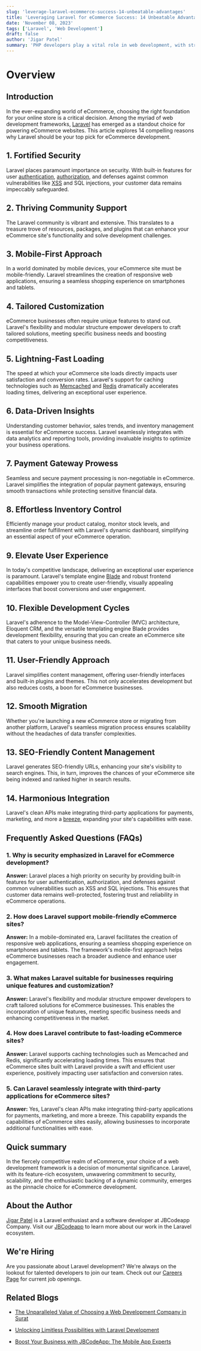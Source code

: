 ```yaml
---
slug: 'leverage-laravel-ecommerce-success-14-unbeatable-advantages'
title: 'Leveraging Laravel for eCommerce Success: 14 Unbeatable Advantages'
date: 'November 08, 2023'
tags: ['Laravel', 'Web Development']
draft: false
author: 'Jigar Patel'
summary: 'PHP developers play a vital role in web development, with strong demand driven by their proficiency in PHP and related technologies, offering promising career prospects and competitive salaries.'
---
```


# Overview

<TOCInline
  toc={props.toc}
  exclude="Overview"
  toHeading={2}
  defaultimage="leverage-laravel-ecommerce-success-14-unbeatable-advantages"
/>

## Introduction

In the ever-expanding world of eCommerce, choosing the right foundation for your online store is a critical decision. Among the myriad of web development frameworks, [Laravel](https://laravel.com/) has emerged as a standout choice for powering eCommerce websites. This article explores 14 compelling reasons why Laravel should be your top pick for eCommerce development.

## 1. Fortified Security

Laravel places paramount importance on security. With built-in features for user [authentication](https://laravel.com/docs/10.x/authentication), [authorization](https://laravel.com/docs/10.x/authorization), and defenses against common vulnerabilities like [XSS](https://owasp.org/www-community/attacks/xss/) and SQL injections, your customer data remains impeccably safeguarded.

## 2. Thriving Community Support

The Laravel community is vibrant and extensive. This translates to a treasure trove of resources, packages, and plugins that can enhance your eCommerce site's functionality and solve development challenges.

## 3. Mobile-First Approach

In a world dominated by mobile devices, your eCommerce site must be mobile-friendly. Laravel streamlines the creation of responsive web applications, ensuring a seamless shopping experience on smartphones and tablets.

## 4. Tailored Customization

eCommerce businesses often require unique features to stand out. Laravel's flexibility and modular structure empower developers to craft tailored solutions, meeting specific business needs and boosting competitiveness.

## 5. Lightning-Fast Loading

The speed at which your eCommerce site loads directly impacts user satisfaction and conversion rates. Laravel's support for caching technologies such as [Memcached](https://memcached.org/) and [Redis](https://redis.io/) dramatically accelerates loading times, delivering an exceptional user experience.

## 6. Data-Driven Insights

Understanding customer behavior, sales trends, and inventory management is essential for eCommerce success. Laravel seamlessly integrates with data analytics and reporting tools, providing invaluable insights to optimize your business operations.

## 7. Payment Gateway Prowess

Seamless and secure payment processing is non-negotiable in eCommerce. Laravel simplifies the integration of popular payment gateways, ensuring smooth transactions while protecting sensitive financial data.

## 8. Effortless Inventory Control

Efficiently manage your product catalog, monitor stock levels, and streamline order fulfillment with Laravel's dynamic dashboard, simplifying an essential aspect of your eCommerce operation.

## 9. Elevate User Experience

In today's competitive landscape, delivering an exceptional user experience is paramount. Laravel's template engine [Blade](https://laravel.com/docs/10.x/blade) and robust frontend capabilities empower you to create user-friendly, visually appealing interfaces that boost conversions and user engagement.

## 10. Flexible Development Cycles

Laravel's adherence to the Model-View-Controller (MVC) architecture, Eloquent CRM, and the versatile templating engine Blade provides development flexibility, ensuring that you can create an eCommerce site that caters to your unique business needs.

## 11. User-Friendly Approach

Laravel simplifies content management, offering user-friendly interfaces and built-in plugins and themes. This not only accelerates development but also reduces costs, a boon for eCommerce businesses.

## 12. Smooth Migration

Whether you're launching a new eCommerce store or migrating from another platform, Laravel's seamless migration process ensures scalability without the headaches of data transfer complexities.

## 13. SEO-Friendly Content Management

Laravel generates SEO-friendly URLs, enhancing your site's visibility to search engines. This, in turn, improves the chances of your eCommerce site being indexed and ranked higher in search results.

## 14. Harmonious Integration

Laravel's clean APIs make integrating third-party applications for payments, marketing, and more a [breeze](https://laravel.com/docs/10.x/starter-kits), expanding your site's capabilities with ease.

## Frequently Asked Questions (FAQs)

### 1. Why is security emphasized in Laravel for eCommerce development?

**Answer:** Laravel places a high priority on security by providing built-in features for user authentication, authorization, and defenses against common vulnerabilities such as XSS and SQL injections. This ensures that customer data remains well-protected, fostering trust and reliability in eCommerce operations.

### 2. How does Laravel support mobile-friendly eCommerce sites?

**Answer:** In a mobile-dominated era, Laravel facilitates the creation of responsive web applications, ensuring a seamless shopping experience on smartphones and tablets. The framework's mobile-first approach helps eCommerce businesses reach a broader audience and enhance user engagement.

### 3. What makes Laravel suitable for businesses requiring unique features and customization?

**Answer:** Laravel's flexibility and modular structure empower developers to craft tailored solutions for eCommerce businesses. This enables the incorporation of unique features, meeting specific business needs and enhancing competitiveness in the market.

### 4. How does Laravel contribute to fast-loading eCommerce sites?

**Answer:** Laravel supports caching technologies such as Memcached and Redis, significantly accelerating loading times. This ensures that eCommerce sites built with Laravel provide a swift and efficient user experience, positively impacting user satisfaction and conversion rates.

### 5. Can Laravel seamlessly integrate with third-party applications for eCommerce sites?

**Answer:** Yes, Laravel's clean APIs make integrating third-party applications for payments, marketing, and more a breeze. This capability expands the capabilities of eCommerce sites easily, allowing businesses to incorporate additional functionalities with ease.

## Quick summary

In the fiercely competitive realm of eCommerce, your choice of a web development framework is a decision of monumental significance. Laravel, with its feature-rich ecosystem, unwavering commitment to security, scalability, and the enthusiastic backing of a dynamic community, emerges as the pinnacle choice for eCommerce development.

## About the Author

[Jigar Patel](https://expertlaravel.com) is a Laravel enthusiast and a software developer at JBCodeapp Company. Visit our [JBCodeapp](https://jbcodeapp.com) to learn more about our work in the Laravel ecosystem.

## We're Hiring

Are you passionate about Laravel development? We're always on the lookout for talented developers to join our team. Check out our [Careers Page](https://jbcodeapp.com/career) for current job openings.

## Related Blogs

- [The Unparalleled Value of Choosing a Web Development Company in Surat](surat-web-development-services-exceptional-value)

- [Unlocking Limitless Possibilities with Laravel Development](limitless-possibilities-laravel)

- [Boost Your Business with JBCodeApp: The Mobile App Experts](elevate-your-business-with-jbcodeapp)
